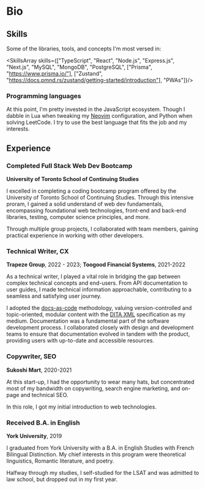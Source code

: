 
# Bio

<ContactArray />

## Skills

Some of the libraries, tools, and concepts I'm most versed in:

<SkillsArray skills={["TypeScript", "React", "Node.js", "Express.js", "Next.js", "MySQL", "MongoDB", "PostgreSQL", ["Prisma", "https://www.prisma.io/"],
["Zustand", "https://docs.pmnd.rs/zustand/getting-started/introduction"], "PWAs"]}/>

### Programming languages

<GithubStatsCard variant="lang" />

At this point, I'm pretty invested in the JavaScript ecosystem. Though I dabble in Lua when tweaking my [Neovim](https://neovim.io) configuration,
and Python when solving LeetCode. I try to use the best language that fits the job and my interests.

## Experience

<GithubStatsCard />

### Completed Full Stack Web Dev Bootcamp

 **University of Toronto School of Continuing Studies**

I excelled in completing a coding bootcamp program offered by the University of Toronto School of Continuing Studies.
Through this intensive proram, I gained a solid understand of web dev fundamentals, encompassing foundational web technologies,
front-end and back-end libraries, testing, computer science principles, and more.

Through multiple group projects, I collaborated with team members, gaining practical experience in working with other developers.

### Technical Writer, CX

**Trapeze Group**, 2022 - 2023; **Toogood Financial Systems**, 2021-2022

As a technical writer, I played a vital role in bridging the gap between complex technical concepts and end-users.
From API documentation to user guides, I made technical information approachable, contributing to a seamless and satisfying user journey.

I adopted the [docs-as-code](https://www.writethedocs.org/guide/docs-as-code) methodology, valuing version-controlled and topic-oriented,
modular content with the [DITA XML](https://www.oxygenxml.com/dita/1.3/specs/archSpec/base/introduction-to-dita.html) specification as my medium.
Documentation was a fundamental part of the software development process. I collaborated closely with design and development teams to ensure that
documentation evolved in tandem with the product, providing users with up-to-date and accessible resources. 

### Copywriter, SEO

**Sukoshi Mart**, 2020-2021

At this start-up, I had the opportunity to wear many hats, but concentrated most of my bandwidth on copywriting, search engine marketing, and 
on-page and technical SEO.

In this role, I got my initial introduction to web technologies.

### Received B.A. in English

**York University**, 2019

I graduated from York University with a B.A. in English Studies with French Bilingual Distinction. My chief interests in this program were
theoretical linguistics, Romantic literature, and poetry.

Halfway through my studies, I self-studied for the LSAT and was admitted to law school, but dropped out in my first year.
